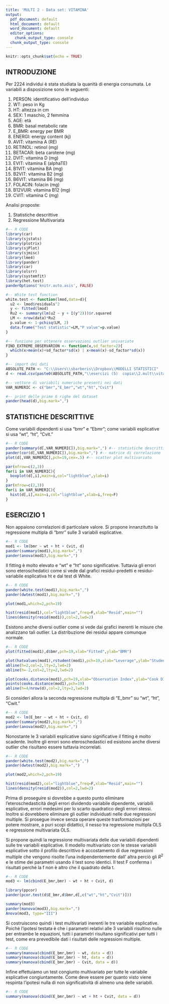 ---
title: 'MULTI 2 - Data set: VITAMINA'
output:
  pdf_document: default
  html_document: default
  word_document: default
  editor_options:
    chunk_output_type: console
  chunk_output_type: console
---

```{r setup, include=FALSE}
knitr::opts_chunk$set(echo = TRUE)
```

## INTRODUZIONE

Per 2224 individui è stata studiata la quanità di energia consumata. Le variabili a disposizione sono le seguenti:

1. PERSON: identificativo dell'individuo
2. WT: peso in Kg
3. HT: altezza in cm
4. SEX: 1 maschio, 2 femmina
5. AGE: età
6. BMR: basal metabolic rate
7. E_BMR: energy per BMR
8. ENERGI: energy content (kj)
9. AVIT: vitamina A (RE)
10. RETINOL: retinol (mg)
11. BETACAR: beta carotene (mg)
12. DVIT: vitamina D (mg)
13. EVIT: vitamina E (alphaTE)
14. B1VIT: vitamina BA (mg)
15. B2VIT: vitamina B2 (mg)
16. B6VIT: vitamina B6 (mg)
17. FOLACIN: folacin (mg)
18. B12VUIR: vitamina B12 (mg)
19. CVIT: vitamina C (mg)


Analisi proposte:

1. Statistiche descrittive
2. Regressione Multivariata

> >

```{r,eval=TRUE,echo=T,warning=FALSE,message=F,results="asis"}
#-- R CODE
library(car)
library(sjstats)
library(plotrix)
library(sjPlot)
library(sjmisc)
library(lme4)
library(pander)
library(car)
library(olsrr)
library(systemfit)
library(het.test)
panderOptions('knitr.auto.asis', FALSE)

#-- White test function
white.test <- function(lmod,data=d){
  u2 <- lmod$residuals^2
  y <- fitted(lmod)
  Ru2 <- summary(lm(u2 ~ y + I(y^2)))$r.squared
  LM <- nrow(data)*Ru2
  p.value <- 1-pchisq(LM, 2)
  data.frame("Test statistic"=LM,"P value"=p.value)
}

#-- funzione per ottenere osservazioni outlier univariate
FIND_EXTREME_OBSERVARION <- function(x,sd_factor=2){
  which(x>mean(x)+sd_factor*sd(x) | x<mean(x)-sd_factor*sd(x))  
}

#-- import dei dati
ABSOLUTE_PATH <- "C:\\Users\\sbarberis\\Dropbox\\MODELLI STATISTICI"
d <- read.csv(paste0(ABSOLUTE_PATH,"\\esercizi (5)  copia\\2.mult\\vitamina.txt"),sep=" ")

#-- vettore di variabili numeriche presenti nei dati
VAR_NUMERIC <- c("bmr","E_bmr","wt","ht","Cvit")

#-- print delle prime 6 righe del dataset
pander(head(d),big.mark=",")

```

> >

## STATISTICHE DESCRITTIVE

Come variabili dipendenti si usa "bmr" e  "Ebmr"; come variabili esplicative si usa "wt", "ht", "Cvit."

> >

```{r,fig.width=6,echo=T,message=FALSE,results="asis"}
#-- R CODE
pander(summary(d[,VAR_NUMERIC]),big.mark=",") #-- statistiche descrittive
pander(cor(d[,VAR_NUMERIC]),big.mark=",") #-- matrice di correlazione
plot(d[,VAR_NUMERIC],pch=19,cex=.5) #-- scatter plot multivariato

par(mfrow=c(2,3))
for(i in VAR_NUMERIC){
  boxplot(d[,i],main=i,col="lightblue",ylab=i)
}
par(mfrow=c(2,3))
for(i in VAR_NUMERIC){
  hist(d[,i],main=i,col="lightblue",xlab=i,freq=F)
}

```

> >


## ESERCIZIO 1

Non appaiono  correlazioni di particolare valore. Si propone innanzitutto la regressione multipla di "bmr" sulle 3 variabili esplicative.

> >

```{r,fig.width=6,echo=T,message=FALSE,results="asis"}
#-- R CODE
mod1 <- lm(bmr ~ wt + ht + Cvit, d)
pander(summary(mod1),big.mark=",")
pander(anova(mod1),big.mark=",")
```

Il fitting è molto elevato e "wt" e "ht" sono significative. Tuttavia gli errori sono eteroschedatici come si vede dal grafici residui-predetti e  residui-variabile esplicativa ht e dal test di White.

> >

```{r,fig.width=6,echo=T,message=FALSE,results="asis"}
#-- R CODE
pander(white.test(mod1),big.mark=",")
pander(dwtest(mod1),big.mark=",")

plot(mod1,which=2,pch=19)

hist(resid(mod1),col="lightblue",freq=F,xlab="Resid",main="")
lines(density(resid(mod1)),col=2,lwd=2)
```

Esistono anche diversi outlier come si vede dai grafici inerenti le misure che analizzano tali outlier.
La distribuzione dei residui appare comunque normale.

> >

```{r,fig.width=6,echo=T,message=FALSE,results="asis",warning =FALSE}
#-- R CODE
plot(fitted(mod1),d$bmr,pch=19,xlab="Fitted",ylab="BMR")

plot(hatvalues(mod1),rstudent(mod1),pch=19,xlab="Leverage",ylab="Student - Residual")
abline(h=2,col=2,lty=2,lwd=2)
abline(h=-2,col=2,lty=2,lwd=2)

plot(cooks.distance(mod1),pch=19,xlab="Observation Index",ylab="Cook DIstance",type="h")
points(cooks.distance(mod1),pch=19)
abline(h=4/nrow(d),col=2,lty=2,lwd=2)
```

Si consideri allora la seconda regressione multipla di "E_bmr" su "wt", "ht", "Cwit."

> >

```{r,fig.width=6,echo=T,message=FALSE,results="asis"}
#-- R CODE
mod2 <- lm(E_bmr ~ wt + ht + Cvit, d)
pander(summary(mod2),big.mark=",")
pander(anova(mod2),big.mark=",")
```

Nonostante le 3 variabili esplicative siano significative il fitting è molto scadente. Inoltre gli errori sono eteroschedastici ed esistono anche diversi outlier che risultano essere tuttavia incorrelati.

> >

```{r,fig.width=6,echo=T,message=FALSE,results="asis"}
#-- R CODE
pander(white.test(mod2),big.mark=",")
pander(dwtest(mod2),big.mark=",")

plot(mod2,which=2,pch=19)

hist(resid(mod2),col="lightblue",freq=F,xlab="Resid",main="")
lines(density(resid(mod2)),col=2,lwd=2)
```


Prima di proseguire si dovrebbe a questo punto eliminare l’eteroschedasticità degli errori dividendo variabile dipendente, variabili esplicative, errori medesimi per lo scarto quadratico degli errori stessi.
Inoltre si dovrebbero eliminare gli outlier individuati nelle due regressioni multiple.
Si prosegue invece senza operare queste trasformazioni per potere mostrare, a puri scopi didattici, il nesso tra regressione multipla OLS e regressione multivariata OLS.

Si propone quindi la regressione multivariata delle due variabili dipendenti sulle tre variabili esplicative.
Il modello multivariato con le stesse variabili esplicative sotto il profilo descrittivo è accostamento di due regressioni multiple che vengono risolte l’una indipendentemente dall' altra perciò gli $R^2$ e le stime dei parametri usando il test sono identici. 
Il test F conferma i risultati perché la f non è altro che il quadrato della t. 

> >

```{r,fig.width=6,echo=T,message=FALSE}
#-- R CODE
mod3 <- lm(cbind(E_bmr,bmr) ~ wt + ht + Cvit, d)

library(ppcor)
pander(pcor.test(d$E_bmr,d$bmr,d[,c("wt","ht","Cvit")]))

summary(mod3)
pander(manova(mod3),big.mark=",")
Anova(mod3, type="III")
```

Si costruiscono quindi i test multivariati inerenti le tre variabile esplicative. Poiché l’ipotesi testata è che i parametri relativi alle 3 variabili risultino nulle per entrambe le equazioni, tutti i parametri risultano significativi per tutti i test, come era prevedibile dati i risultati delle regressioni multiple.

> >

```{r,fig.width=6,echo=T,message=FALSE}
#-- R CODE
summary(manova(cbind(E_bmr,bmr) ~ wt, data = d))
summary(manova(cbind(E_bmr,bmr) ~ ht, data = d))
summary(manova(cbind(E_bmr,bmr) ~ Cvit, data = d))
```

Infine effettuiamo un test congiunto multivariato per tutte le variabile esplicative congiuntamente. Come deve essere per quanto visto viene respinta l’ipotesi nulla di non significatività di almeno una delle variabili.

> >

```{r,fig.width=6,echo=T,message=FALSE}
#-- R CODE
summary(manova(cbind(E_bmr,bmr) ~ wt + ht + Cvit, data = d))
```


